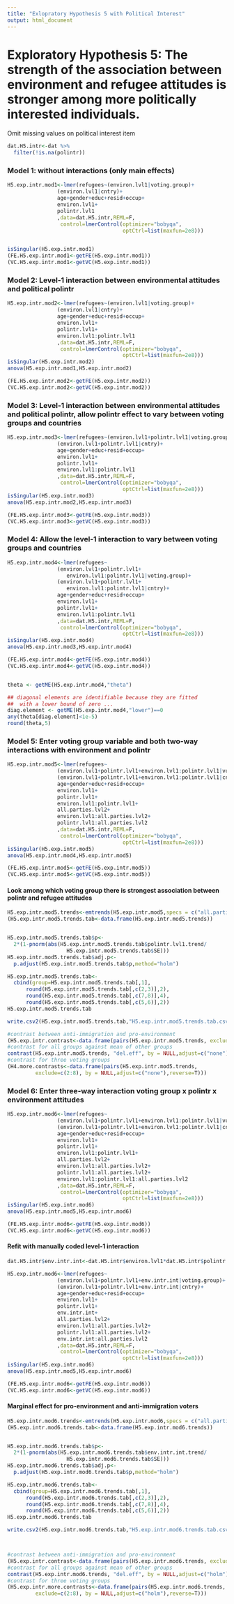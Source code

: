 ```yaml
---
title: "Exlopratory Hypothesis 5 with Political Interest"
output: html_document
---
```


# Exploratory Hypothesis 5: The strength of the association between environment and refugee attitudes is stronger among more politically interested individuals. 

Omit missing values on political interest item

```r
dat.H5.intr<-dat %>%
  filter(!is.na(polintr))
```

### Model 1: without interactions (only main effects)

```r
H5.exp.intr.mod1<-lmer(refugees~(environ.lvl1|voting.group)+
                (environ.lvl1|cntry)+
                age+gender+educ+resid+occup+
                environ.lvl1+
                polintr.lvl1
                ,data=dat.H5.intr,REML=F,
                 control=lmerControl(optimizer="bobyqa",
                                     optCtrl=list(maxfun=2e8)))


isSingular(H5.exp.intr.mod1)
(FE.H5.exp.intr.mod1<-getFE(H5.exp.intr.mod1))
(VC.H5.exp.intr.mod1<-getVC(H5.exp.intr.mod1))


```

\newpage

### Model 2: Level-1 interaction between environmental attitudes and political polintr

```r
H5.exp.intr.mod2<-lmer(refugees~(environ.lvl1|voting.group)+
                (environ.lvl1|cntry)+
                age+gender+educ+resid+occup+
                environ.lvl1+
                polintr.lvl1+
                environ.lvl1:polintr.lvl1
                ,data=dat.H5.intr,REML=F,
                 control=lmerControl(optimizer="bobyqa",
                                     optCtrl=list(maxfun=2e8)))
isSingular(H5.exp.intr.mod2)
anova(H5.exp.intr.mod1,H5.exp.intr.mod2)

(FE.H5.exp.intr.mod2<-getFE(H5.exp.intr.mod2))
(VC.H5.exp.intr.mod2<-getVC(H5.exp.intr.mod2))

```

\newpage

### Model 3: Level-1 interaction between environmental attitudes and political polintr, allow polintr effect to vary between voting groups and countries

```r
H5.exp.intr.mod3<-lmer(refugees~(environ.lvl1+polintr.lvl1|voting.group)+
                (environ.lvl1+polintr.lvl1|cntry)+
                age+gender+educ+resid+occup+
                environ.lvl1+
                polintr.lvl1+
                environ.lvl1:polintr.lvl1
                ,data=dat.H5.intr,REML=F,
                 control=lmerControl(optimizer="bobyqa",
                                     optCtrl=list(maxfun=2e8)))
isSingular(H5.exp.intr.mod3)
anova(H5.exp.intr.mod2,H5.exp.intr.mod3)

(FE.H5.exp.intr.mod3<-getFE(H5.exp.intr.mod3))
(VC.H5.exp.intr.mod3<-getVC(H5.exp.intr.mod3))

```


\newpage

### Model 4: Allow the level-1 interaction to vary between voting groups and countries

```r
H5.exp.intr.mod4<-lmer(refugees~
                (environ.lvl1+polintr.lvl1+
                   environ.lvl1:polintr.lvl1|voting.group)+
                (environ.lvl1+polintr.lvl1+
                   environ.lvl1:polintr.lvl1|cntry)+
                age+gender+educ+resid+occup+
                environ.lvl1+
                polintr.lvl1+
                environ.lvl1:polintr.lvl1
                ,data=dat.H5.intr,REML=F,
                 control=lmerControl(optimizer="bobyqa",
                                     optCtrl=list(maxfun=2e8)))
isSingular(H5.exp.intr.mod4)
anova(H5.exp.intr.mod3,H5.exp.intr.mod4)

(FE.H5.exp.intr.mod4<-getFE(H5.exp.intr.mod4))
(VC.H5.exp.intr.mod4<-getVC(H5.exp.intr.mod4))


theta <- getME(H5.exp.intr.mod4,"theta")

## diagonal elements are identifiable because they are fitted
##  with a lower bound of zero ...
diag.element <- getME(H5.exp.intr.mod4,"lower")==0
any(theta[diag.element]<1e-5)
round(theta,5)

```

\newpage

### Model 5: Enter voting group variable and both two-way interactions with environment and polintr

```r
H5.exp.intr.mod5<-lmer(refugees~
                (environ.lvl1+polintr.lvl1+environ.lvl1:polintr.lvl1|voting.group)+
                (environ.lvl1+polintr.lvl1+environ.lvl1:polintr.lvl1|cntry)+
                age+gender+educ+resid+occup+
                environ.lvl1+
                polintr.lvl1+
                environ.lvl1:polintr.lvl1+
                all.parties.lvl2+
                environ.lvl1:all.parties.lvl2+
                polintr.lvl1:all.parties.lvl2
                ,data=dat.H5.intr,REML=F,
                 control=lmerControl(optimizer="bobyqa",
                                     optCtrl=list(maxfun=2e8)))
isSingular(H5.exp.intr.mod5)
anova(H5.exp.intr.mod4,H5.exp.intr.mod5)

(FE.H5.exp.intr.mod5<-getFE(H5.exp.intr.mod5))
(VC.H5.exp.intr.mod5<-getVC(H5.exp.intr.mod5))

```

\newpage

#### Look among which voting group there is strongest association between polintr and refugee attitudes

```r
H5.exp.intr.mod5.trends<-emtrends(H5.exp.intr.mod5,specs = c("all.parties.lvl2"),var=c("polintr.lvl1"))
(H5.exp.intr.mod5.trends.tab<-data.frame(H5.exp.intr.mod5.trends))


H5.exp.intr.mod5.trends.tab$p<-
  2*(1-pnorm(abs(H5.exp.intr.mod5.trends.tab$polintr.lvl1.trend/
                   H5.exp.intr.mod5.trends.tab$SE)))
H5.exp.intr.mod5.trends.tab$adj.p<-
  p.adjust(H5.exp.intr.mod5.trends.tab$p,method="holm")

H5.exp.intr.mod5.trends.tab<-
  cbind(group=H5.exp.intr.mod5.trends.tab[,1],
      round(H5.exp.intr.mod5.trends.tab[,c(2,3)],2),
      round(H5.exp.intr.mod5.trends.tab[,c(7,8)],4),
      round(H5.exp.intr.mod5.trends.tab[,c(5,6)],2))
H5.exp.intr.mod5.trends.tab

write.csv2(H5.exp.intr.mod5.trends.tab,"H5.exp.intr.mod5.trends.tab.csv")

#contrast between anti-immigration and pro-environment
(H5.exp.intr.contrast<-data.frame(pairs(H5.exp.intr.mod5.trends, exclude = c(2:9),reverse=T)))
#contrast for all groups against mean of other groups
contrast(H5.exp.intr.mod5.trends, "del.eff", by = NULL,adjust=c("none"))
#contrast for three voting groups
(H4.more.contrasts<-data.frame(pairs(H5.exp.intr.mod5.trends, 
         exclude=c(2:8), by = NULL,adjust=c("none"),reverse=T)))

```

\newpage

### Model 6: Enter three-way interaction voting group x polintr x environment attitudes

```r
H5.exp.intr.mod6<-lmer(refugees~
                (environ.lvl1+polintr.lvl1+environ.lvl1:polintr.lvl1|voting.group)+
                (environ.lvl1+polintr.lvl1+environ.lvl1:polintr.lvl1|cntry)+
                age+gender+educ+resid+occup+
                environ.lvl1+
                polintr.lvl1+
                environ.lvl1:polintr.lvl1+
                all.parties.lvl2+
                environ.lvl1:all.parties.lvl2+
                polintr.lvl1:all.parties.lvl2+
                environ.lvl1:polintr.lvl1:all.parties.lvl2
                ,data=dat.H5.intr,REML=F,
                 control=lmerControl(optimizer="bobyqa",
                                     optCtrl=list(maxfun=2e8)))
isSingular(H5.exp.intr.mod6)
anova(H5.exp.intr.mod5,H5.exp.intr.mod6)

(FE.H5.exp.intr.mod6<-getFE(H5.exp.intr.mod6))
(VC.H5.exp.intr.mod6<-getVC(H5.exp.intr.mod6))

```

#### Refit with manually coded level-1 interaction

```r
dat.H5.intr$env.intr.int<-dat.H5.intr$environ.lvl1*dat.H5.intr$polintr.lvl1

H5.exp.intr.mod6<-lmer(refugees~
                (environ.lvl1+polintr.lvl1+env.intr.int|voting.group)+
                (environ.lvl1+polintr.lvl1+env.intr.int|cntry)+
                age+gender+educ+resid+occup+
                environ.lvl1+
                polintr.lvl1+
                env.intr.int+
                all.parties.lvl2+
                environ.lvl1:all.parties.lvl2+
                polintr.lvl1:all.parties.lvl2+
                env.intr.int:all.parties.lvl2
                ,data=dat.H5.intr,REML=F,
                 control=lmerControl(optimizer="bobyqa",
                                     optCtrl=list(maxfun=2e8)))
isSingular(H5.exp.intr.mod6)
anova(H5.exp.intr.mod5,H5.exp.intr.mod6)

(FE.H5.exp.intr.mod6<-getFE(H5.exp.intr.mod6))
(VC.H5.exp.intr.mod6<-getVC(H5.exp.intr.mod6))

```


#### Marginal effect for pro-environment and anti-immigration voters

```r
H5.exp.intr.mod6.trends<-emtrends(H5.exp.intr.mod6,specs = c("all.parties.lvl2"),var=c("env.intr.int"))
(H5.exp.intr.mod6.trends.tab<-data.frame(H5.exp.intr.mod6.trends))


H5.exp.intr.mod6.trends.tab$p<-
  2*(1-pnorm(abs(H5.exp.intr.mod6.trends.tab$env.intr.int.trend/
                   H5.exp.intr.mod6.trends.tab$SE)))
H5.exp.intr.mod6.trends.tab$adj.p<-
  p.adjust(H5.exp.intr.mod6.trends.tab$p,method="holm")

H5.exp.intr.mod6.trends.tab<-
  cbind(group=H5.exp.intr.mod6.trends.tab[,1],
      round(H5.exp.intr.mod6.trends.tab[,c(2,3)],2),
      round(H5.exp.intr.mod6.trends.tab[,c(7,8)],4),
      round(H5.exp.intr.mod6.trends.tab[,c(5,6)],2))
H5.exp.intr.mod6.trends.tab

write.csv2(H5.exp.intr.mod6.trends.tab,"H5.exp.intr.mod6.trends.tab.csv")



#contrast between anti-immigration and pro-environment
(H5.exp.intr.contrast<-data.frame(pairs(H5.exp.intr.mod6.trends, exclude = c(2:9),reverse=T)))
#contrast for all groups against mean of other groups
contrast(H5.exp.intr.mod6.trends, "del.eff", by = NULL,adjust=c("holm"))
#contrast for three voting groups
(H5.exp.intr.more.contrasts<-data.frame(pairs(H5.exp.intr.mod6.trends, 
         exclude=c(2:8), by = NULL,adjust=c("holm"),reverse=T)))



```

